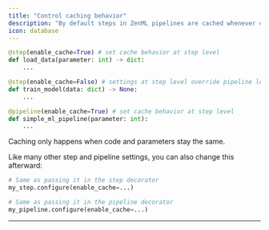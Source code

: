 ```yaml
---
title: "Control caching behavior"
description: "By default steps in ZenML pipelines are cached whenever code and parameters stay unchanged."
icon: database
---
```


```py
@step(enable_cache=True) # set cache behavior at step level
def load_data(parameter: int) -> dict:
    ...

@step(enable_cache=False) # settings at step level override pipeline level
def train_model(data: dict) -> None:
    ...

@pipeline(enable_cache=True) # set cache behavior at step level
def simple_ml_pipeline(parameter: int):
    ...
```

<Info>
    Caching only happens when code and parameters stay the same.
</Info>

Like many other step and pipeline settings, you can also change this afterward:


```py
# Same as passing it in the step decorator
my_step.configure(enable_cache=...)

# Same as passing it in the pipeline decorator
my_pipeline.configure(enable_cache=...)
```
---
<CardGroup>
<Card title="Configure settings in YAML" icon="file-lines" href="/v/0.66.0/usage/project-setup/use-configuration-files" horizontal />
</CardGroup>


